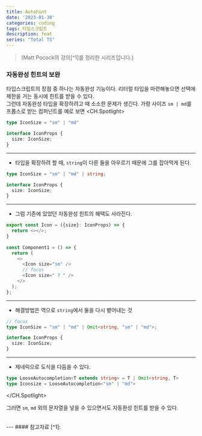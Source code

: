 ```yaml
---
title: Autohint
date: '2023-01-30'
categories: coding
tags: 타입스크립트
description: feat
series: "Total TS"
---
```


> <figcaption>(Matt Pocock의 강의[^1]를 정리한 시리즈입니다.)</figcaption>

### 자동완성 힌트의 보완

타입스크립트의 장점 중 하나는 자동완성 기능이다. 리터럴 타입을 마련해놓으면 선택에 제한을 거는 동시에 힌트를 받을 수 있다.  
그런데 자동완성 타입을 확장하려고 때 소소한 문제가 생긴다. 가령 사이즈 `sm | md`를 프롭스로 받는 컴퍼넌트를 예로 보면
<CH.Spotlight>
```ts index.ts
type IconSize = "sm" | "md"

interface IconProps {
  size: IconSize;
}
```
---
- 타입을 확장하려 할 때, `string`이 다른 둘을 아우르기 때문에 그를 잡아먹게 된다.
```ts index.ts focus=1[17:36] mark=1[31:36]
type IconSize = "sm" | "md" | string;

interface IconProps {
  size: IconSize;
}
```
---
- 그럼 기존에 있었던 자동완성 힌트의 혜택도 사라진다.
```ts result.tsx
export const Icon = ({size}: IconProps) => {
  return <></>;
}
  
const Component1 = () => {
  return (
    <>
      <Icon size="sm" />
      // focus
      <Icon size=" ? " />
    </>  
  );
};
```
---
- 해결방법은 역으로 `string`에서 둘을 다시 뱉어내는 것
```ts index.ts
// focus
type IconSize = "sm" | "md" | Omit<string, "sm" | "md">;

interface IconProps {
  size: IconSize;
}
```
---
- 제네릭으로 도식을 다듬을 수 있다.
```ts index.ts
type LooseAutocompletion<T extends string> = T | Omit<string, T> 
type Iconsize = LooseAutocompletion<"sm" | "md">
```
</CH.Spotlight>

그러면 `sm`, `md` 외의 문자열을 넣을 수 있으면서도 자동완성 힌트를 받을 수 있다.

<br/>
---
#### 참고자료
[^1]: <Lnk text='Total typescript' href='https://www.totaltypescript.com/tips' /> 